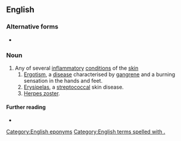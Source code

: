 ==English==

===Alternative forms===
* {{l|en|Saint Anthony's fire}}

===Noun===
{{en-noun|-|head=[[w:Anthony the Great|St. Anthony]][['s]] [[fire]]}}

# Any of several [[inflammatory]] [[condition]]s of the [[skin]]
## [[ergotism|Ergotism]], a [[disease]] characterised by [[gangrene]] and a burning sensation in the hands and feet.
## [[erysipelas|Erysipelas]], a [[streptococcal]] skin disease.
## [[herpes zoster|Herpes zoster]].

====Further reading====
* {{pedialite}}

[[Category:English eponyms]]
[[Category:English terms spelled with .]]